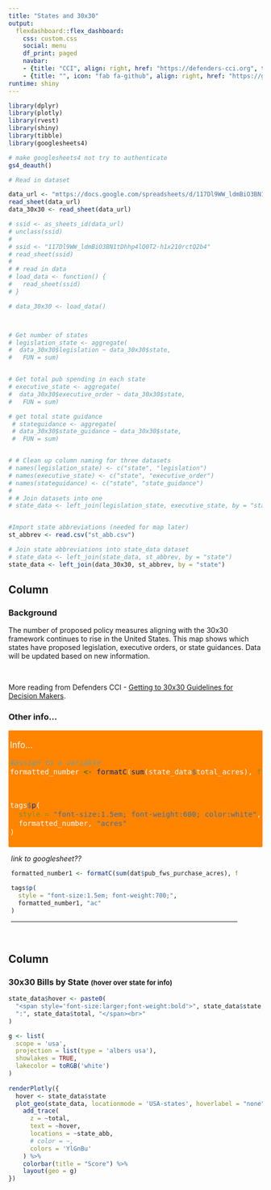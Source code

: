 ```yaml
---
title: "States and 30x30"
output:
  flexdashboard::flex_dashboard:
    css: custom.css
    social: menu
    df_print: paged
    navbar:
    - {title: "CCI", align: right, href: "https://defenders-cci.org", target: "_blank"}
    - {title: "", icon: "fab fa-github", align: right, href: "https://github.com/nbegay/states_30x30", target: "_blank"}
runtime: shiny
---
```


```r
library(dplyr)
library(plotly)
library(rvest)
library(shiny)
library(tibble)
library(googlesheets4)

# make googlesheets4 not try to authenticate
gs4_deauth()

# Read in dataset

data_url <- "mttps://docs.google.com/spreadsheets/d/117Dl9WW_ldmBiO3BN1tDhhp4lQ0T2-h1x210rctQ2b4/edit#gid=0"
read_sheet(data_url)
data_30x30 <- read_sheet(data_url)

# ssid <- as_sheets_id(data_url)
# unclass(ssid)
# 
# ssid <- "117Dl9WW_ldmBiO3BN1tDhhp4lQ0T2-h1x210rctQ2b4"
# read_sheet(ssid)
# 
# # read in data
# load_data <- function() {
#   read_sheet(ssid)
# }

# data_30x30 <- load_data()



# Get number of states
# legislation_state <- aggregate(
#  data_30x30$legislation ~ data_30x30$state, 
#   FUN = sum)


# Get total pub spending in each state
# executive_state <- aggregate(
#  data_30x30$executive_order ~ data_30x30$state, 
#   FUN = sum)

# get total state guidance
 # stateguidance <- aggregate(
 # data_30x30$state_guidance ~ data_30x30$state,
 #  FUN = sum)


# # Clean up column naming for three datasets
# names(legislation_state) <- c("state", "legislation")
# names(executive_state) <- c("state", "executive_order")
# names(stateguidance) <- c("state", "state_guidance")
# 
# # Join datasets into one
# state_data <- left_join(legislation_state, executive_state, by = "state")


#Import state abbreviations (needed for map later)
st_abbrev <- read.csv("st_abb.csv")

# Join state abbreviations into state_data dataset
# state_data <- left_join(state_data, st_abbrev, by = "state")
state_data <- left_join(data_30x30, st_abbrev, by = "state")

```


Column {data-width=220}
-----------------------------------------------------------------------

### Background

The number of proposed policy measures aligning with the 30x30 framework continues to rise in the United States. This map shows which states have proposed legislation, executive orders, or state guidances. Data will be updated based on new information.

<br> 

More reading from Defenders CCI - [Getting to 30x30 Guidelines for Decision Makers](https://defenders.org/sites/default/files/2020-07/getting-to-30x30-guidelines-for-decision-makers.pdf). 



### Other info...


<div style='padding:3px; margin-bottom: 12px; background-color:#FF8400; color:white; border-radius:2px; font-size: 1.2em'>
Info...
```r
#assign to a variable
formatted_number <- formatC(sum(state_data$total_acres), format = "d", big.mark=",")



tags$p(
  style = "font-size:1.5em; font-weight:600; color:white",
  formatted_number, "acres"
)
```
</div>
<!-- <br> -->

<div style='padding-left:5px; padding-right:50px;'>
 
_link to googlesheet??_
```r
formatted_number1 <- formatC(sum(dat$pub_fws_purchase_acres), format = "d", big.mark=",")

tags$p(
  style = "font-size:1.5em; font-weight:700;",
  formatted_number1, "ac"
)
```




<hr>



</div>

<br>


Column {data-width=800}
-----------------------------------------------------------------------

### 30x30 Bills by State <span style="font-size:small">(hover over state for info)</span>

```r

state_data$hover <- paste0( 
  "<span style='font-size:larger;font-weight:bold'>", state_data$state, " ", 
  ":", state_data$total, "</span><br>"
)

g <- list(
  scope = 'usa',
  projection = list(type = 'albers usa'),
  showlakes = TRUE,
  lakecolor = toRGB('white')
)
  
renderPlotly({
  hover <- state_data$state
  plot_geo(state_data, locationmode = 'USA-states', hoverlabel = "none") %>%
    add_trace(
      z = ~total, 
      text = ~hover,
      locations = ~state_abb,
      # color = ~, 
      colors = 'YlGnBu'
    ) %>%
    colorbar(title = "Score") %>%
    layout(geo = g)
})
```




